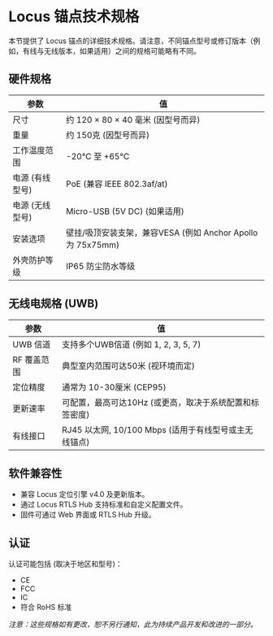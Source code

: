 # Locus 锚点技术规格

本节提供了 Locus 锚点的详细技术规格。请注意，不同锚点型号或修订版本（例如，有线与无线版本，如果适用）之间的规格可能略有不同。

## 硬件规格

| 参数                     | 值                                       |
|--------------------------|-------------------------------------------|
| 尺寸                     | 约 120 × 80 × 40 毫米 (因型号而异)        |
| 重量                     | 约 150克 (因型号而异)                     |
| 工作温度范围             | -20°C 至 +65°C                            |
| 电源 (有线型号)          | PoE (兼容 IEEE 802.3af/at)                |
| 电源 (无线型号)          | Micro-USB (5V DC) (如果适用)              |
| 安装选项                 | 壁挂/吸顶安装支架，兼容VESA (例如 Anchor Apollo 为 75x75mm) |
| 外壳防护等级             | IP65 防尘防水等级                         |

## 无线电规格 (UWB)

| 参数                 | 值                                       |
|----------------------|-------------------------------------------|
| UWB 信道             | 支持多个UWB信道 (例如 1, 2, 3, 5, 7)       |
| RF 覆盖范围          | 典型室内范围可达50米 (视环境而定)           |
| 定位精度             | 通常为 10-30厘米 (CEP95)                  |
| 更新速率             | 可配置，最高可达10Hz (或更高，取决于系统配置和标签密度) |
| 有线接口             | RJ45 以太网, 10/100 Mbps (适用于有线型号或主无线锚点) |

## 软件兼容性

- 兼容 Locus 定位引擎 v4.0 及更新版本。
- 通过 Locus RTLS Hub 支持标准和自定义配置文件。
- 固件可通过 Web 界面或 RTLS Hub 升级。

## 认证

认证可能包括 (取决于地区和型号)：
- CE
- FCC
- IC
- 符合 RoHS 标准

_注意：这些规格如有更改，恕不另行通知，此为持续产品开发和改进的一部分。_
